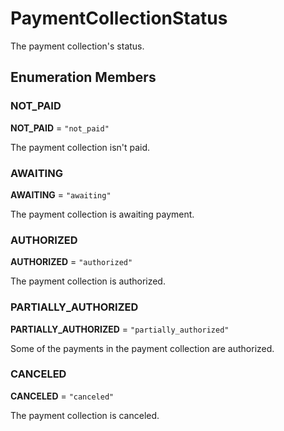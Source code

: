 
# PaymentCollectionStatus

The payment collection's status.

## Enumeration Members

### NOT\_PAID

 **NOT\_PAID** = `"not_paid"`

The payment collection isn't paid.

### AWAITING

 **AWAITING** = `"awaiting"`

The payment collection is awaiting payment.

### AUTHORIZED

 **AUTHORIZED** = `"authorized"`

The payment collection is authorized.

### PARTIALLY\_AUTHORIZED

 **PARTIALLY\_AUTHORIZED** = `"partially_authorized"`

Some of the payments in the payment collection are authorized.

### CANCELED

 **CANCELED** = `"canceled"`

The payment collection is canceled.
